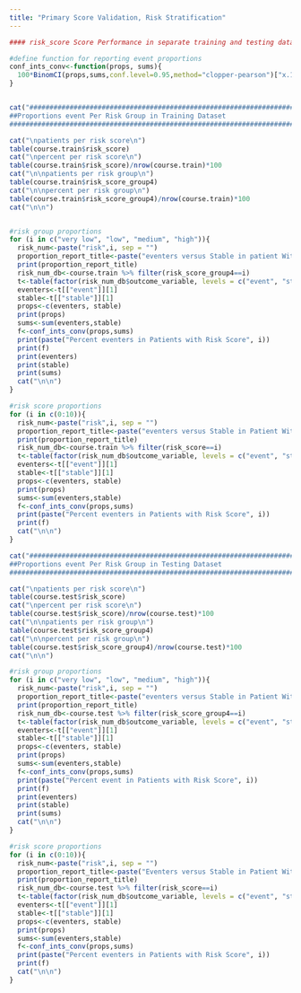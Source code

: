 ---
title: "Primary Score Validation, Risk Stratification"
---



```{r}

#### risk_score Score Performance in separate training and testing datasets

#define function for reporting event proportions
conf_ints_conv<-function(props, sums){
  100*BinomCI(props,sums,conf.level=0.95,method="clopper-pearson")["x.1",]
}


cat("###########################################################################
##Proportions event Per Risk Group in Training Dataset
###########################################################################\n\n")

cat("\npatients per risk score\n")
table(course.train$risk_score)
cat("\npercent per risk score\n")
table(course.train$risk_score)/nrow(course.train)*100
cat("\n\npatients per risk group\n")
table(course.train$risk_score_group4)
cat("\n\npercent per risk group\n")
table(course.train$risk_score_group4)/nrow(course.train)*100
cat("\n\n")


#risk group proportions
for (i in c("very low", "low", "medium", "high")){
  risk_num<-paste("risk",i, sep = "")
  proportion_report_title<-paste("eventers versus Stable in patient With Risk Group",i)
  print(proportion_report_title)
  risk_num_db<-course.train %>% filter(risk_score_group4==i)
  t<-table(factor(risk_num_db$outcome_variable, levels = c("event", "stable")))
  eventers<-t[["event"]][1]
  stable<-t[["stable"]][1]
  props<-c(eventers, stable)
  print(props)
  sums<-sum(eventers,stable)
  f<-conf_ints_conv(props,sums)
  print(paste("Percent eventers in Patients with Risk Score", i))
  print(f)
  print(eventers)
  print(stable)
  print(sums)
  cat("\n\n")
}

#risk score proportions
for (i in c(0:10)){
  risk_num<-paste("risk",i, sep = "")
  proportion_report_title<-paste("eventers versus Stable in Patient With Risk Score",i)
  print(proportion_report_title)
  risk_num_db<-course.train %>% filter(risk_score==i)
  t<-table(factor(risk_num_db$outcome_variable, levels = c("event", "stable")))
  eventers<-t[["event"]][1]
  stable<-t[["stable"]][1]
  props<-c(eventers, stable)
  print(props)
  sums<-sum(eventers,stable)
  f<-conf_ints_conv(props,sums)
  print(paste("Percent eventers in Patients with Risk Score", i))
  print(f)
  cat("\n\n")
}

cat("###########################################################################
##Proportions event Per Risk Group in Testing Dataset
###########################################################################\n\n")

cat("\npatients per risk score\n")
table(course.test$risk_score)
cat("\npercent per risk score\n")
table(course.test$risk_score)/nrow(course.test)*100
cat("\n\npatients per risk group\n")
table(course.test$risk_score_group4)
cat("\n\npercent per risk group\n")
table(course.test$risk_score_group4)/nrow(course.test)*100
cat("\n\n")

#risk group proportions
for (i in c("very low", "low", "medium", "high")){
  risk_num<-paste("risk",i, sep = "")
  proportion_report_title<-paste("eventers versus Stable in Patient With Risk Group",i)
  print(proportion_report_title)
  risk_num_db<-course.test %>% filter(risk_score_group4==i)
  t<-table(factor(risk_num_db$outcome_variable, levels = c("event", "stable")))
  eventers<-t[["event"]][1]
  stable<-t[["stable"]][1]
  props<-c(eventers, stable)
  print(props)
  sums<-sum(eventers,stable)
  f<-conf_ints_conv(props,sums)
  print(paste("Percent event in Patients with Risk Score", i))
  print(f)
  print(eventers)
  print(stable)
  print(sums)
  cat("\n\n")
}

#risk score proportions
for (i in c(0:10)){
  risk_num<-paste("risk",i, sep = "")
  proportion_report_title<-paste("Eventers versus Stable in Patient With Risk Score",i)
  print(proportion_report_title)
  risk_num_db<-course.test %>% filter(risk_score==i)
  t<-table(factor(risk_num_db$outcome_variable, levels = c("event", "stable")))
  eventers<-t[["event"]][1]
  stable<-t[["stable"]][1]
  props<-c(eventers, stable)
  print(props)
  sums<-sum(eventers,stable)
  f<-conf_ints_conv(props,sums)
  print(paste("Percent eventers in Patients with Risk Score", i))
  print(f)
  cat("\n\n")
}

```

